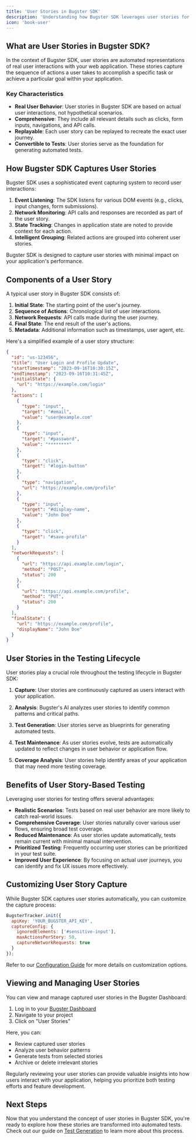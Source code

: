 ```yaml
---
title: 'User Stories in Bugster SDK'
description: 'Understanding how Bugster SDK leverages user stories for automated testing'
icon: 'book-user'
---
```


## What are User Stories in Bugster SDK?

In the context of Bugster SDK, user stories are automated representations of real user interactions with your web application. These stories capture the sequence of actions a user takes to accomplish a specific task or achieve a particular goal within your application.

### Key Characteristics

- **Real User Behavior**: User stories in Bugster SDK are based on actual user interactions, not hypothetical scenarios.
- **Comprehensive**: They include all relevant details such as clicks, form inputs, navigations, and API calls.
- **Replayable**: Each user story can be replayed to recreate the exact user journey.
- **Convertible to Tests**: User stories serve as the foundation for generating automated tests.

## How Bugster SDK Captures User Stories

Bugster SDK uses a sophisticated event capturing system to record user interactions:

1. **Event Listening**: The SDK listens for various DOM events (e.g., clicks, input changes, form submissions).
2. **Network Monitoring**: API calls and responses are recorded as part of the user story.
3. **State Tracking**: Changes in application state are noted to provide context for each action.
4. **Intelligent Grouping**: Related actions are grouped into coherent user stories.

<Note>
Bugster SDK is designed to capture user stories with minimal impact on your application's performance.
</Note>

## Components of a User Story

A typical user story in Bugster SDK consists of:

1. **Initial State**: The starting point of the user's journey.
2. **Sequence of Actions**: Chronological list of user interactions.
3. **Network Requests**: API calls made during the user journey.
4. **Final State**: The end result of the user's actions.
5. **Metadata**: Additional information such as timestamps, user agent, etc.

Here's a simplified example of a user story structure:

```json
{
  "id": "us-123456",
  "title": "User Login and Profile Update",
  "startTimestamp": "2023-09-16T10:30:15Z",
  "endTimestamp": "2023-09-16T10:31:45Z",
  "initialState": {
    "url": "https://example.com/login"
  },
  "actions": [
    {
      "type": "input",
      "target": "#email",
      "value": "user@example.com"
    },
    {
      "type": "input",
      "target": "#password",
      "value": "********"
    },
    {
      "type": "click",
      "target": "#login-button"
    },
    {
      "type": "navigation",
      "url": "https://example.com/profile"
    },
    {
      "type": "input",
      "target": "#display-name",
      "value": "John Doe"
    },
    {
      "type": "click",
      "target": "#save-profile"
    }
  ],
  "networkRequests": [
    {
      "url": "https://api.example.com/login",
      "method": "POST",
      "status": 200
    },
    {
      "url": "https://api.example.com/profile",
      "method": "PUT",
      "status": 200
    }
  ],
  "finalState": {
    "url": "https://example.com/profile",
    "displayName": "John Doe"
  }
}
```

## User Stories in the Testing Lifecycle

User stories play a crucial role throughout the testing lifecycle in Bugster SDK:

1. **Capture**: User stories are continuously captured as users interact with your application.

2. **Analysis**: Bugster's AI analyzes user stories to identify common patterns and critical paths.

3. **Test Generation**: User stories serve as blueprints for generating automated tests.

4. **Test Maintenance**: As user stories evolve, tests are automatically updated to reflect changes in user behavior or application flow.

5. **Coverage Analysis**: User stories help identify areas of your application that may need more testing coverage.

## Benefits of User Story-Based Testing

Leveraging user stories for testing offers several advantages:

- **Realistic Scenarios**: Tests based on real user behavior are more likely to catch real-world issues.
- **Comprehensive Coverage**: User stories naturally cover various user flows, ensuring broad test coverage.
- **Reduced Maintenance**: As user stories update automatically, tests remain current with minimal manual intervention.
- **Prioritized Testing**: Frequently occurring user stories can be prioritized in your test suite.
- **Improved User Experience**: By focusing on actual user journeys, you can identify and fix UX issues more effectively.

## Customizing User Story Capture

While Bugster SDK captures user stories automatically, you can customize the capture process:

```javascript
BugsterTracker.init({
  apiKey: 'YOUR_BUGSTER_API_KEY',
  captureConfig: {
    ignoredElements: ['#sensitive-input'],
    maxActionsPerStory: 50,
    captureNetworkRequests: true
  }
});
```

Refer to our [Configuration Guide](/configuration) for more details on customization options.

## Viewing and Managing User Stories

You can view and manage captured user stories in the Bugster Dashboard:

1. Log in to your [Bugster Dashboard](https://dashboard.bugster.app)
2. Navigate to your project
3. Click on "User Stories"

Here, you can:
- Review captured user stories
- Analyze user behavior patterns
- Generate tests from selected stories
- Archive or delete irrelevant stories

<Tip>
Regularly reviewing your user stories can provide valuable insights into how users interact with your application, helping you prioritize both testing efforts and feature development.
</Tip>

## Next Steps

Now that you understand the concept of user stories in Bugster SDK, you're ready to explore how these stories are transformed into automated tests. Check out our guide on [Test Generation](/core-concepts/test-generation) to learn more about this process.

